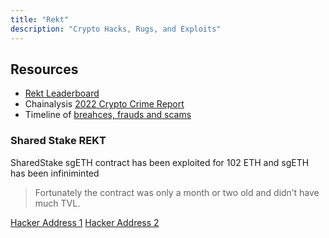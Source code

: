 ```yaml
---
title: "Rekt"
description: "Crypto Hacks, Rugs, and Exploits"
---
```


## Resources

- [Rekt Leaderboard](https://rekt.news/leaderboard/)
- Chainalysis [2022 Crypto Crime Report](https://blockbr.com.br/wp-content/uploads/2022/06/2022-crypto-crime-report.pdf)
- Timeline of [breahces, frauds and scams](https://crystalblockchain.com/security-breaches-and-fraud-involving-crypto/)

### Shared Stake REKT

SharedStake sgETH contract has been exploited for 102 ETH and sgETH has been infiniminted

> Fortunately the contract was only a month or two old and didn't have much TVL.

[Hacker Address 1](https://etherscan.io/address/0xBbAc1508f8A505D5383a1E945d63b26D7ed7A414)
[Hacker Address 2](https://etherscan.io/address/0x1261aed405f2865d55a055561e3ec25c3fe32de0)